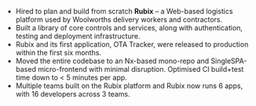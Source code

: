 
- Hired to plan and build from scratch **Rubix** – a Web-based logistics platform used by Woolworths delivery workers and contractors.
- Built a library of core controls and services, along with authentication, testing and deployment infrastructure.
- Rubix and its first application, OTA Tracker, were released to production within the first six months.
- Moved the entire codebase to an Nx-based mono-repo and SingleSPA-based micro-frontend with minimal disruption. Optimised CI build+test time down to < 5 minutes per app.
- Multiple teams built on the Rubix platform and Rubix now runs 6 apps, with 16 developers across 3 teams.